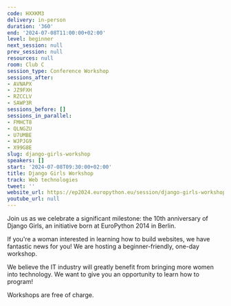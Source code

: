 ```yaml
---
code: HXXKM3
delivery: in-person
duration: '360'
end: '2024-07-08T11:00:00+02:00'
level: beginner
next_session: null
prev_session: null
resources: null
room: Club C
session_type: Conference Workshop
sessions_after:
- AVNAPX
- JZ9FXH
- RZCCLV
- SAWP3R
sessions_before: []
sessions_in_parallel:
- FMHCT8
- QLNGZU
- U7UMBE
- WJPJG9
- X99G8E
slug: django-girls-workshop
speakers: []
start: '2024-07-08T09:30:00+02:00'
title: Django Girls Workshop
track: Web technologies
tweet: ''
website_url: https://ep2024.europython.eu/session/django-girls-workshop
youtube_url: null
---
```


Join us as we celebrate a significant milestone: the 10th anniversary of Django Girls, an initiative born at EuroPython 2014 in Berlin.

If you're a woman interested in learning how to build websites, we have fantastic news for you! We are hosting a beginner-friendly, one-day workshop.

We believe the IT industry will greatly benefit from bringing more women into technology. We want to give you an opportunity to learn how to program!

Workshops are free of charge.
